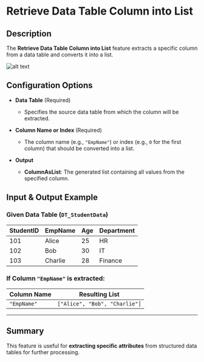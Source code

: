 # Retrieve Data Table Column into List  

## Description

The **Retrieve Data Table Column into List** feature extracts a specific column from a data table and converts it into a list.  

![alt text](../../assets/variable/retrieve-data-table-column-into-list.png)

## Configuration Options  

- **Data Table** (Required)  
  - Specifies the source data table from which the column will be extracted.  

- **Column Name or Index** (Required)  
  - The column name (e.g., `"EmpName"`) or index (e.g., `0` for the first column) that should be converted into a list.  

- **Output**  
  - **ColumnAsList**: The generated list containing all values from the specified column.  

## Input & Output Example  

### Given Data Table (`DT_StudentData`)

| StudentID | EmpName   | Age | Department  |
|-----------|----------|-----|------------|
| 101       | Alice    | 25  | HR         |
| 102       | Bob      | 30  | IT         |
| 103       | Charlie  | 28  | Finance    |

### If Column `"EmpName"` is extracted:

| **Column Name** | **Resulting List** |
|----------------|----------------|
| `"EmpName"`    | `["Alice", "Bob", "Charlie"]` |

---

## Summary

This feature is useful for **extracting specific attributes** from structured data tables for further processing.